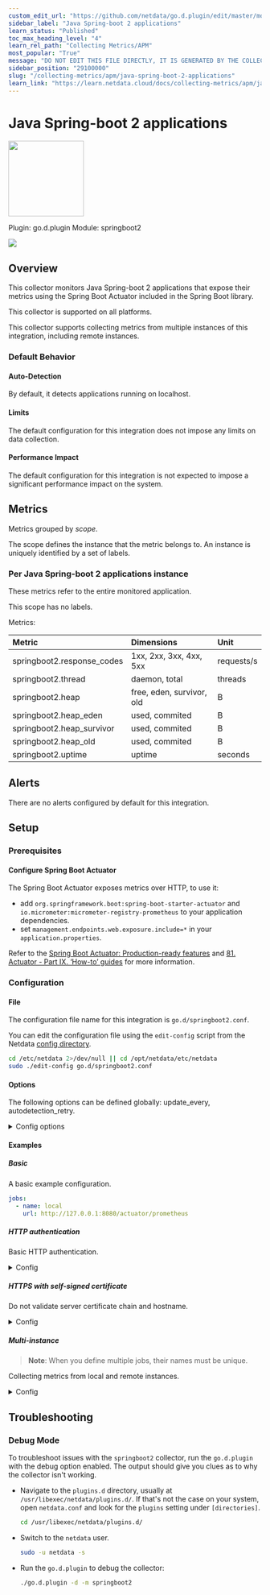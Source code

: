 ```yaml
---
custom_edit_url: "https://github.com/netdata/go.d.plugin/edit/master/modules/springboot2/metadata.yaml"
sidebar_label: "Java Spring-boot 2 applications"
learn_status: "Published"
toc_max_heading_level: "4"
learn_rel_path: "Collecting Metrics/APM"
most_popular: "True"
message: "DO NOT EDIT THIS FILE DIRECTLY, IT IS GENERATED BY THE COLLECTOR'S metadata.yaml FILE"
sidebar_position: "29100000"
slug: "/collecting-metrics/apm/java-spring-boot-2-applications"
learn_link: "https://learn.netdata.cloud/docs/collecting-metrics/apm/java-spring-boot-2-applications"
---
```



# Java Spring-boot 2 applications


<img src="https://netdata.cloud/img/springboot.png" width="150"/>


Plugin: go.d.plugin
Module: springboot2

<img src="https://img.shields.io/badge/maintained%20by-Netdata-%2300ab44" />

## Overview

This collector monitors Java Spring-boot 2 applications that expose their metrics using the Spring Boot Actuator included in the Spring Boot library.




This collector is supported on all platforms.

This collector supports collecting metrics from multiple instances of this integration, including remote instances.


### Default Behavior

#### Auto-Detection

By default, it detects applications running on localhost.


#### Limits

The default configuration for this integration does not impose any limits on data collection.

#### Performance Impact

The default configuration for this integration is not expected to impose a significant performance impact on the system.


## Metrics

Metrics grouped by *scope*.

The scope defines the instance that the metric belongs to. An instance is uniquely identified by a set of labels.



### Per Java Spring-boot 2 applications instance

These metrics refer to the entire monitored application.

This scope has no labels.

Metrics:

| Metric | Dimensions | Unit |
|:------|:----------|:----|
| springboot2.response_codes | 1xx, 2xx, 3xx, 4xx, 5xx | requests/s |
| springboot2.thread | daemon, total | threads |
| springboot2.heap | free, eden, survivor, old | B |
| springboot2.heap_eden | used, commited | B |
| springboot2.heap_survivor | used, commited | B |
| springboot2.heap_old | used, commited | B |
| springboot2.uptime | uptime | seconds |



## Alerts

There are no alerts configured by default for this integration.


## Setup

### Prerequisites

#### Configure Spring Boot Actuator

The Spring Boot Actuator exposes metrics over HTTP, to use it:

- add `org.springframework.boot:spring-boot-starter-actuator` and `io.micrometer:micrometer-registry-prometheus` to your application dependencies.
- set `management.endpoints.web.exposure.include=*` in your `application.properties`.

Refer to the [Spring Boot Actuator: Production-ready features](https://docs.spring.io/spring-boot/docs/current/reference/html/production-ready.html) and [81. Actuator - Part IX. ‘How-to’ guides](https://docs.spring.io/spring-boot/docs/current/reference/html/howto-actuator.html) for more information.



### Configuration

#### File

The configuration file name for this integration is `go.d/springboot2.conf`.


You can edit the configuration file using the `edit-config` script from the
Netdata [config directory](https://github.com/netdata/netdata/blob/master/docs/configure/nodes.md#the-netdata-config-directory).

```bash
cd /etc/netdata 2>/dev/null || cd /opt/netdata/etc/netdata
sudo ./edit-config go.d/springboot2.conf
```
#### Options

The following options can be defined globally: update_every, autodetection_retry.


<details><summary>Config options</summary>

| Name | Description | Default | Required |
|:----|:-----------|:-------|:--------:|
| update_every | Data collection frequency. | 1 | False |
| autodetection_retry | Recheck interval in seconds. Zero means no recheck will be scheduled. | 0 | False |
| url | Server URL. |  | True |
| timeout | HTTP request timeout. | 1 | False |
| username | Username for basic HTTP authentication. |  | False |
| password | Password for basic HTTP authentication. |  | False |
| proxy_url | Proxy URL. |  | False |
| proxy_username | Username for proxy basic HTTP authentication. |  | False |
| proxy_password | Password for proxy basic HTTP authentication. |  | False |
| method | HTTP request method. | GET | False |
| body | HTTP request body. |  | False |
| headers | HTTP request headers. |  | False |
| not_follow_redirects | Redirect handling policy. Controls whether the client follows redirects. | no | False |
| tls_skip_verify | Server certificate chain and hostname validation policy. Controls whether the client performs this check. | no | False |
| tls_ca | Certification authority that the client uses when verifying the server's certificates. |  | False |
| tls_cert | Client TLS certificate. |  | False |
| tls_key | Client TLS key. |  | False |

</details>

#### Examples

##### Basic

A basic example configuration.

```yaml
jobs:
  - name: local
    url: http://127.0.0.1:8080/actuator/prometheus

```
##### HTTP authentication

Basic HTTP authentication.

<details><summary>Config</summary>

```yaml
jobs:
  - name: local
    url: http://127.0.0.1:8080/actuator/prometheus
    username: username
    password: password

```
</details>

##### HTTPS with self-signed certificate

Do not validate server certificate chain and hostname.


<details><summary>Config</summary>

```yaml
jobs:
  - name: local
    url: https://127.0.0.1:8080/actuator/prometheus
    tls_skip_verify: yes

```
</details>

##### Multi-instance

> **Note**: When you define multiple jobs, their names must be unique.

Collecting metrics from local and remote instances.


<details><summary>Config</summary>

```yaml
jobs:
  - name: local
    url: http://127.0.0.1:8080/actuator/prometheus

  - name: remote
    url: http://192.0.2.1:8080/actuator/prometheus

```
</details>



## Troubleshooting

### Debug Mode

To troubleshoot issues with the `springboot2` collector, run the `go.d.plugin` with the debug option enabled. The output
should give you clues as to why the collector isn't working.

- Navigate to the `plugins.d` directory, usually at `/usr/libexec/netdata/plugins.d/`. If that's not the case on
  your system, open `netdata.conf` and look for the `plugins` setting under `[directories]`.

  ```bash
  cd /usr/libexec/netdata/plugins.d/
  ```

- Switch to the `netdata` user.

  ```bash
  sudo -u netdata -s
  ```

- Run the `go.d.plugin` to debug the collector:

  ```bash
  ./go.d.plugin -d -m springboot2
  ```


